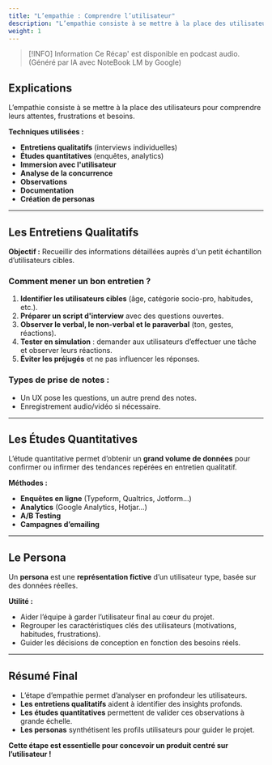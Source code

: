 ```yaml
---
title: "L’empathie : Comprendre l’utilisateur"
description: "L’empathie consiste à se mettre à la place des utilisateurs pour comprendre leurs attentes, frustrations et besoins."
weight: 1
---
```



> [!INFO] Information
> Ce Récap' est disponible en podcast audio. (Généré par IA avec NoteBook LM by Google)

<SrtPlayer
  client:only="react"
  audioSrc="/podcasts/design-thinking/2.m4a"
  srtUrl="/podcasts/design-thinking/2.srt"
/>

## Explications

L’empathie consiste à se mettre à la place des utilisateurs pour comprendre leurs attentes, frustrations et besoins.

**Techniques utilisées :**

- **Entretiens qualitatifs** (interviews individuelles)
- **Études quantitatives** (enquêtes, analytics)
- **Immersion avec l'utilisateur**
- **Analyse de la concurrence**
- **Observations**
- **Documentation**
- **Création de personas**

---

## Les Entretiens Qualitatifs

**Objectif :** Recueillir des informations détaillées auprès d'un petit échantillon d’utilisateurs cibles.

### Comment mener un bon entretien ?

1. **Identifier les utilisateurs cibles** (âge, catégorie socio-pro, habitudes, etc.).
2. **Préparer un script d'interview** avec des questions ouvertes.
3. **Observer le verbal, le non-verbal et le paraverbal** (ton, gestes, réactions).
4. **Tester en simulation** : demander aux utilisateurs d’effectuer une tâche et observer leurs réactions.
5. **Éviter les préjugés** et ne pas influencer les réponses.

### Types de prise de notes :

- Un UX pose les questions, un autre prend des notes.
- Enregistrement audio/vidéo si nécessaire.

---

## Les Études Quantitatives

L’étude quantitative permet d’obtenir un **grand volume de données** pour confirmer ou infirmer des tendances repérées en entretien qualitatif.

**Méthodes :**

- **Enquêtes en ligne** (Typeform, Qualtrics, Jotform…)
- **Analytics** (Google Analytics, Hotjar…)
- **A/B Testing**
- **Campagnes d’emailing**

---

## Le Persona

Un **persona** est une **représentation fictive** d’un utilisateur type, basée sur des données réelles.

**Utilité :**

- Aider l’équipe à garder l’utilisateur final au cœur du projet.
- Regrouper les caractéristiques clés des utilisateurs (motivations, habitudes, frustrations).
- Guider les décisions de conception en fonction des besoins réels.

---

## Résumé Final

- L’étape d’empathie permet d’analyser en profondeur les utilisateurs.
- **Les entretiens qualitatifs** aident à identifier des insights profonds.
- **Les études quantitatives** permettent de valider ces observations à grande échelle.
- **Les personas** synthétisent les profils utilisateurs pour guider le projet.

**Cette étape est essentielle pour concevoir un produit centré sur l’utilisateur !**
